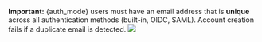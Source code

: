 **Important:** {auth_mode} users must have an email address that is **unique** across all authentication methods (built-in, OIDC, SAML). Account creation fails if a duplicate email is detected.
    <Frame>
    <img src="/images/sso/create_user_fail_email.png"/>
    </Frame>